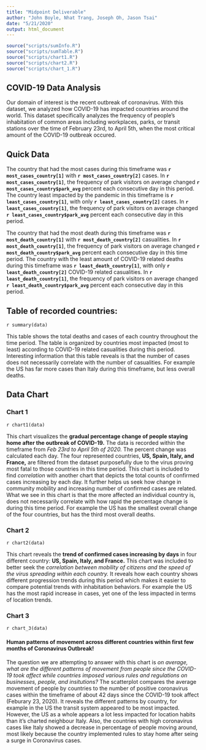 ```yaml
---
title: "Midpoint Deliverable"
author: "John Boyle, Nhat Trang, Joseph Oh, Jason Tsai"
date: "5/21/2020"
output: html_document
---
```


```r
source("scripts/sumInfo.R")
source("scripts/sumTable.R")
source("scripts/chart1.R")
source("scripts/chart2.R")
source("scripts/chart_1.R")
```

## COVID-19 Data Analysis

Our domain of interest is the recent outbreak of coronavirus. With this dataset, we analyzed how COVID-19 has impacted countries around the world. This dataset specifically analyzes the frequency of people's inhabitation of common areas including workplaces, parks, or transit stations over the time of February 23rd, to April 5th, when the most critical amount of the COVID-19 outbreak occured.

## Quick Data

The country that had the most cases during this timeframe was **`r most_cases_country[1]`** with **`r most_cases_country[2]`** cases. In **`r most_cases_country[1]`**, the frequency of park visitors on average changed **`r most_cases_country$park_avg`** percent each consecutive day in this period. The country least impacted by the pandemic in this timeframe is **`r least_cases_country[1]`**, with only **`r least_cases_country[2]`** cases. In **`r least_cases_country[1]`**, the frequency of park visitors on average changed **`r least_cases_country$park_avg`** percent each consecutive day in this period.

The country that had the most death during this timeframe was **`r most_death_country[1]`** with **`r most_death_country[2]`** casualities. In **`r most_death_country[1]`**, the frequency of park visitors on average changed **`r most_death_country$park_avg`** percent each consecutive day in this time period. The country with the least amount of COVID-19 related deaths during this timeframe was **`r least_death_country[1]`**, with only **`r least_death_country[2]`** COVID-19 related casualities. In **`r least_death_country[1]`**, the frequency of park visitors on average changed **`r least_death_country$park_avg`** percent each consecutive day in this period.

## Table of recorded countries:

`r summary(data)`

This table shows the total deaths and cases of each country throughout the time period. The table is organized by countries most impacted (most to least) according to COVID-19 related casualities during this period. Interesting information that this table reveals is that the number of cases does not necessarily correlate with the number of casualities. For example the US has far more cases than Italy during this timeframe, but less overall deaths. 

## Data Chart
### **Chart 1**
`r chart1(data)`

This chart visualizes the **gradual percentage change of people staying home after the outbreak of COVID-19.** The data is recorded within the timeframe from _Feb 23rd to April 5th of 2020._ The percent change was calculated each day.
The four represented countries, **US, Spain, Italy, and France,** are filtered from the dataset purposefully due to the virus proving most fatal to those countries in this time period.
This chart is included to find _correlation_ with another chart that depicts the total counts of confirmed cases increasing by each day. It further helps us seek how change in community mobility and increasing number of confirmed cases are related. What we see in this chart is that the more affected an individual country is, does not necessarily correlate with how rapid the percentage change is during this time period. For example the US has the smallest overall change of the four countries, but has the third most overall deaths.

### **Chart 2**
`r chart2(data)`

This chart reveals the **trend of confirmed cases increasing by days** in four different country: **US, Spain, Italy, and France.** This chart was included to better seek the _correlation between mobility of citizens and the speed of the virus spreading within each country._ It reveals how each country shows different progression trends during this period which makes it easier to compare potential trends with inhabitation behaviors. For example the US has the most rapid increase in cases, yet one of the less impacted in terms of location trends.

### **Chart 3**
`r chart_3(data)`

#### Human patterns of movement across different countries within first few months of Coronavirus Outbreak!
The question we are attempting to answer with this chart is _on average, what are the different patterns of movement from people since the COVID-19 took affect while countries imposed various rules and regulations on businesses, people, and insitutions?_
The scatterplot compares the average movement of people by countries to the number of positive coronavirus cases within the timeframe of about 42 days since the COVID-19 took affect (Feburary 23, 2020). It reveals the different patterns by country, for example in the US the transit system appeared to be most impacted. However, the US as a whole appears a lot less impacted for location habits than it's charted neighbour Italy. Also, the countries with high coronavirus cases like Italy showed a decrease in percentage of people moving around, most likely because the country implemented rules to stay home after seing a surge in Coronavirus cases.

